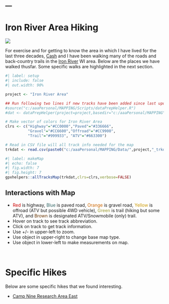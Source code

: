 ---
---

# Iron River Area Hiking
![](../../zresources/img/IRhiking1.jpg){fig-align="center"}

For exercise and for getting to know the area in which I have lived for the last three decades, [Cash](../shelties.html#cash) and I have been walking many of the roads and back-country trails in the [Iron River](https://visitironriver.com/) WI area. Below are the places we have walked thusfar. Some specific walks are highlighted in the next section.

```r
#| label: setup
#| include: false
#| out.width: 90%

project <- "Iron River Area"

## Run following two lines if new tracks have been added since last update
#source("c:/aaaPersonal/MAPPING/Scripts/dataPrepHelper.R")
#dat <- dataPrepHelper(project=project,basedir="c:/aaaPersonal/MAPPING")

# Make vector of colors for Iron River Area
clrs <- c("Highway"="#CC0000","Paved"="#336666",
          "Gravel"="#CC6600","Offroad"="#CC9900",
          "Trail"="#999933", "ATV"="#663300")

# Read in CSV file will all track info needed for the map
trkdat <- read.csv(paste0("c:/aaaPersonal/MAPPING/Data/",project,"_trkdat.csv"))
```

```r
#| label: makeMap
#| echo: false
#| fig.width: 7
#| fig.height: 7
gpxhelpers::allTracksMap(trkdat,clrs=clrs,verbose=FALSE)
```

:::{.callout-tips appearance="simple"}
## Interactions with Map
* <span style="color: #CC0000">Red</span> is highway, <span style="color: #336666">Blue</span> is paved road, <span style="color: #CC6600">Orange</span> is gravel road, <span style="color: #CC9900">Yellow</span> is offroad (ATV but possible 4WD vehicle), <span style="color: #999933">Green</span> is trail (hiking but some ATV), and <span style="color: #663300">Brown</span> is designated ATV/Snowmobile (only) trail.
* Hover on track to see track abbreviation.
* Click on track to get track information.
* Use +/- in upper-left to zoom.
* Use object in upper-right to change base map type.
* Use object in lower-left to make measurements on map.
:::

&nbsp;

# Specific Hikes
Below are some specific hikes that we found interesting.

- [Camp Nine Research Area East](IRA Camp 9 East.html)

